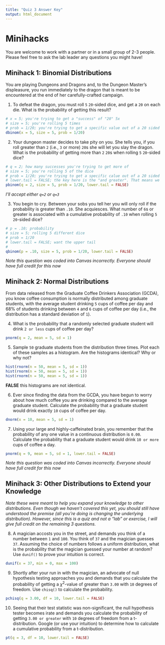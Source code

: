 ```yaml
---
title: "Quiz 3 Answer Key"
output: html_document
---
```


# Minihacks {#minihacks}

You are welcome to work with a partner or in a small group of 2-3 people. Please feel free to ask the lab leader any questions you might have!

## Minihack 1: Binomial Distributions

You are playing Dungeons and Dragons and, to the Dungeon Master's displeasure, you run immediately to the dragon that is meant to be encountered at the end of her carefully-crafted campaign.

1. To defeat the dragon, you must roll `5` `20`-sided dice, and get a `20` on each die. What is the probability of getting this result?

```r
# x = 5; you're trying to get a "success" of "20" 5x
# size = 5; you're rolling 5 times 
# prob = 1/20; you're trying to get a specific value out of a 20 sided dice
dbinom(x = 5, size = 5, prob = 1/20)
```

2. Your dungeon master decides to take pity on you. She tells you, if you roll greater than `2` (i.e., `3` or more) `20`s she will let you slay the dragon. What is the probability of getting more than `2` `20`s when rolling `5` `20`-sided dice?

```r
# q = 2; how many successes you're trying to get more of
# size = 5; you're rolling 5 of the dice
# prob = 1/20; you're trying to get a specific calue out of a 20 sided dice
# lower.tail = FALSE; the key here is the "and greater". That means we want the upper tail (aka, not the lower tail)
pbinom(q = 2, size = 5, prob = 1/20, lower.tail = FALSE)
```

*I'll accept either `q=2` or `q=3`*

3. You begin to cry. Between your sobs you tell her you will only roll if the probability is greater than `.10`. She acquiesces. What number of `6`s or greater is associated with a cumulative probability of `.10` when rolling `5` `20`-sided dice?

```r
# p = .10; probability 
# size = 5; rolling 5 different dice
# prob = 1/20
# lower.tail = FALSE; want the upper tail
#
qbinom(p = .10, size = 5, prob = 1/20, lower.tail = FALSE) 
```

*Note this question was coded into Canvas incorrectly. Everyone should have full credit for this now*

## Minihack 2: Normal Distributions

From data released from the Graduate Coffee Drinkers Association (GCDA), you know coffee consumption is normally distributed among graduate students, with the average student drinking `5` cups of coffee per day and 68% of students drinking between `4` and `6` cups of coffee per day (i.e., the distribution has a standard deviation of `1`).

4. What is the probability that a randomly selected graduate student will drink `2 or less` cups of coffee per day?

```r
pnorm(q = 2, mean = 5, sd = 1)
```

5. Sample `50` graduate students from the distribution three times. Plot each of these samples as a histogram. Are the histograms identical? Why or why not?

```r
hist(rnorm(n = 50, mean = 5, sd = 1))
hist(rnorm(n = 50, mean = 5, sd = 1))
hist(rnorm(n = 50, mean = 5, sd = 1))
```

**FALSE** this histograms are not identical.

6. Ever since finding the data from the GCDA, you have begun to worry about how much coffee you are drinking compared to the average graduate student. Calculate the probability that a graduate student would drink exactly `10` cups of coffee per day.

```r
dnorm(x = 10, mean = 5, sd = 1)
```

7. Using your large and highly-caffeinated brain, you remember that the probability of any one value in a continuous distribution is `0.00`. Calculate the probability that a graduate student would drink `10 or more` cups of coffee a day.

```r
pnorm(q = 9, mean = 5, sd = 1, lower.tail = FALSE)
```

*Note this question was coded into Canvas incorrectly. Everyone should have full credit for this now*

## Minihack 3: Other Distributions to Extend your Knowledge

*Note these were meant to help you expand your knowledge to other distributions. Even though we haven't covered this yet, you should still have understood the premise (all you're doing is changing the underlying distribution). However, since this is a quiz and not a "lab" or exercise, I will give full credit on the remaining 3 questions.*

8. A magician accosts you in the street, and demands you think of a number between `1` and `100`. You think of `37` and the magician guesses `37`. Assuming the choice of numbers follows a uniform distribution, what is the probability that the magician guessed your number at random? Use `dunif()` to prove your intuition is correct.

```r
dunif(x = 37, min = 0, max = 100)
```

9. Shortly after your run in with the magician, an advocate of null hypothesis testing approaches you and demands that you calculate the probability of getting a $\chi^2$-value of greater than `3.00` with `10` degrees of freedom. Use `chisq()` to calculate the probability.

```r
pchisq(q = 3.00, df = 10, lower.tail = FALSE)
```

10. Seeing that their test statistic was non-significant, the null hypothesis tester becomes irate and demands you calculate the probability of getting `3.00 or greater` with `10` degrees of freedom from a t-distribution. Google (or use your intuition) to determine how to calculate a cumulative probability from a t-distribution.

```r
pt(q = 3, df = 10, lower.tail = FALSE)
```
